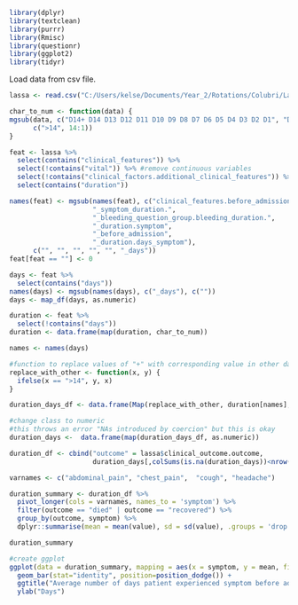 
```{r}
library(dplyr)
library(textclean)
library(purrr)
library(Rmisc)
library(questionr)
library(ggplot2)
library(tidyr)
```

Load data from csv file.

```{r}
lassa <- read.csv("C:/Users/kelse/Documents/Year_2/Rotations/Colubri/Lassa_virus/practice_data/commcare-randomized-data-2018-2020.csv", header = TRUE, sep = ",")
```

```{r}
char_to_num <- function(data) {
mgsub(data, c("D14+ D14 D13 D12 D11 D10 D9 D8 D7 D6 D5 D4 D3 D2 D1", "D14 D13 D12 D11 D10 D9 D8 D7 D6 D5 D4 D3 D2 D1",  "D13 D12 D11 D10 D9 D8 D7 D6 D5 D4 D3 D2 D1", "D12 D11 D10 D9 D8 D7 D6 D5 D4 D3 D2 D1", "D11 D10 D9 D8 D7 D6 D5 D4 D3 D2 D1", "D10 D9 D8 D7 D6 D5 D4 D3 D2 D1", "D9 D8 D7 D6 D5 D4 D3 D2 D1", "D8 D7 D6 D5 D4 D3 D2 D1", "D7 D6 D5 D4 D3 D2 D1", "D6 D5 D4 D3 D2 D1", "D5 D4 D3 D2 D1", "D4 D3 D2 D1", "D3 D2 D1", "D2 D1", "D1"), 
      c(">14", 14:1))
}

feat <- lassa %>%
  select(contains("clinical_features")) %>%
  select(!contains("vital")) %>% #remove continuous variables 
  select(!contains("clinical_factors.additional_clinical_features")) %>%
  select(contains("duration"))

names(feat) <- mgsub(names(feat), c("clinical_features.before_admission_group.before_admission",
                     "_symptom_duration.",
                     "_bleeding_question_group.bleeding_duration.", 
                     "_duration.symptom",
                     "_before_admission",
                     "_duration.days_symptom"),
      c("", "", "", "", "", "_days"))
feat[feat == ""] <- 0
```

```{r}
days <- feat %>%
  select(contains("days")) 
names(days) <- mgsub(names(days), c("_days"), c(""))
days <- map_df(days, as.numeric)

duration <- feat %>%
  select(!contains("days"))
duration <- data.frame(map(duration, char_to_num))

names <- names(days)
```

```{r}
#function to replace values of "+" with corresponding value in other data.frame
replace_with_other <- function(x, y) {
  ifelse(x == ">14", y, x)
}

duration_days_df <- data.frame(Map(replace_with_other, duration[names], days[names]))

#change class to numeric 
#this throws an error "NAs introduced by coercion" but this is okay
duration_days <-  data.frame(map(duration_days_df, as.numeric))
```

```{r}
duration_df <- cbind("outcome" = lassa$clinical_outcome.outcome,
                     duration_days[,colSums(is.na(duration_days))<nrow(duration_days)])
```

```{r}
varnames <- c("abdominal_pain", "chest_pain",  "cough", "headache")

duration_summary <- duration_df %>%
  pivot_longer(cols = varnames, names_to = 'symptom') %>% 
  filter(outcome == "died" | outcome == "recovered") %>%
  group_by(outcome, symptom) %>%
  dplyr::summarise(mean = mean(value), sd = sd(value), .groups = 'drop')

duration_summary

#create ggplot
ggplot(data = duration_summary, mapping = aes(x = symptom, y = mean, fill = outcome)) + 
  geom_bar(stat="identity", position=position_dodge()) + 
  ggtitle("Average number of days patient experienced symptom before admission") +
  ylab("Days")
```
